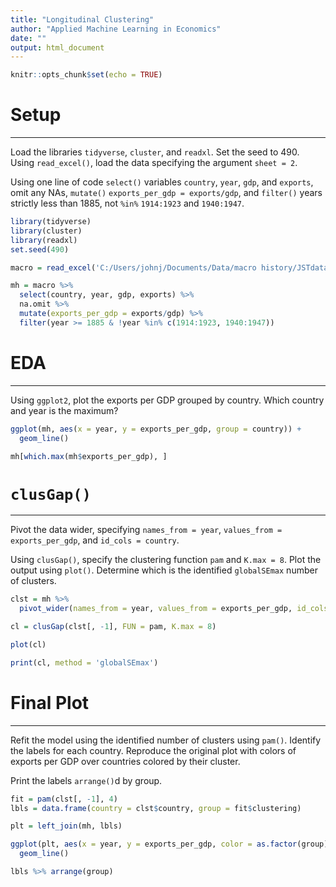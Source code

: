 ```yaml
---
title: "Longitudinal Clustering"
author: "Applied Machine Learning in Economics"
date: ""
output: html_document
---
```


```r
knitr::opts_chunk$set(echo = TRUE)
```


# Setup
*****************

Load the libraries `tidyverse`, `cluster`, and `readxl`. Set the seed to 490. Using `read_excel()`, load the data specifying the argument `sheet = 2`. 

Using one line of code `select()` variables `country`, `year`, `gdp`, and `exports`, omit any NAs, `mutate()` `exports_per_gdp = exports/gdp`, and `filter()` years strictly less than 1885, not `%in%` `1914:1923` and `1940:1947`.



```r
library(tidyverse)
library(cluster)
library(readxl)
set.seed(490)

macro = read_excel('C:/Users/johnj/Documents/Data/macro history/JSTdatasetR4.xlsx', sheet = 2)

mh = macro %>% 
  select(country, year, gdp, exports) %>%
  na.omit %>%
  mutate(exports_per_gdp = exports/gdp) %>%
  filter(year >= 1885 & !year %in% c(1914:1923, 1940:1947))
```

# EDA
***********************

Using `ggplot2`, plot the exports per GDP grouped by country. Which country and year is the maximum?

```r
ggplot(mh, aes(x = year, y = exports_per_gdp, group = country)) +
  geom_line()

mh[which.max(mh$exports_per_gdp), ]
```

# `clusGap()`
**********************

Pivot the data wider, specifying `names_from = year`, `values_from = exports_per_gdp`, and `id_cols = country`.

Using `clusGap()`, specify the clustering function `pam` and `K.max = 8`.
Plot the output using `plot()`.
Determine which is the identified `globalSEmax` number of clusters.

```r
clst = mh %>%
  pivot_wider(names_from = year, values_from = exports_per_gdp, id_cols = country)

cl = clusGap(clst[, -1], FUN = pam, K.max = 8)

plot(cl)

print(cl, method = 'globalSEmax')
```

# Final Plot 
***********************

Refit the model using the identified number of clusters using `pam()`.
Identify the labels for each country.
Reproduce the original plot with colors of exports per GDP over countries colored by their cluster.

Print the labels `arrange()`d by group.

```r
fit = pam(clst[, -1], 4)
lbls = data.frame(country = clst$country, group = fit$clustering)

plt = left_join(mh, lbls)

ggplot(plt, aes(x = year, y = exports_per_gdp, color = as.factor(group), group = country)) +
  geom_line()

lbls %>% arrange(group)
```























